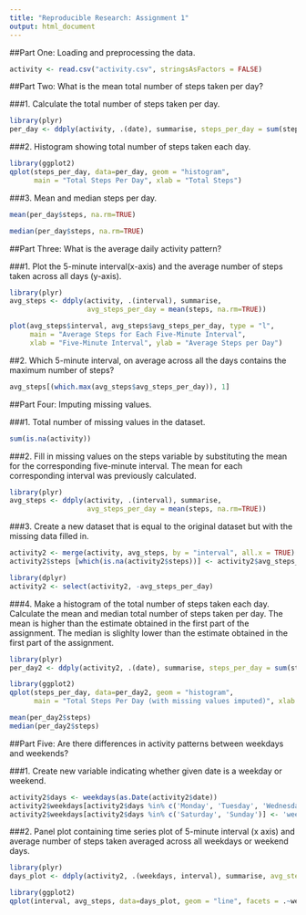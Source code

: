 ```yaml
---
title: "Reproducible Research: Assignment 1"
output: html_document
---
```



##Part One: Loading and preprocessing the data.
```r
activity <- read.csv("activity.csv", stringsAsFactors = FALSE)
```



##Part Two: What is the mean total number of steps taken per day?

###1. Calculate the total number of steps taken per day.
```r
library(plyr)
per_day <- ddply(activity, .(date), summarise, steps_per_day = sum(steps))  
```

###2. Histogram showing total number of steps taken each day.
```r
library(ggplot2)
qplot(steps_per_day, data=per_day, geom = "histogram", 
      main = "Total Steps Per Day", xlab = "Total Steps")
```

###3. Mean and median steps per day.
```r
mean(per_day$steps, na.rm=TRUE)
```

```r
median(per_day$steps, na.rm=TRUE)
```



##Part Three: What is the average daily activity pattern?

###1. Plot the 5-minute interval(x-axis) and the average number of steps taken across all days (y-axis).
```r
library(plyr)
avg_steps <- ddply(activity, .(interval), summarise, 
                   avg_steps_per_day = mean(steps, na.rm=TRUE))

plot(avg_steps$interval, avg_steps$avg_steps_per_day, type = "l", 
     main = "Average Steps for Each Five-Minute Interval", 
     xlab = "Five-Minute Interval", ylab = "Average Steps per Day")
```


##2. Which 5-minute interval, on average across all the days contains the maximum number of steps?
```r
avg_steps[(which.max(avg_steps$avg_steps_per_day)), 1]
```



##Part Four: Imputing missing values.

###1. Total number of missing values in the dataset.
```r
sum(is.na(activity))
```

###2. Fill in missing values on the steps variable by substituting the mean for the corresponding five-minute interval.  The mean for each corresponding interval was previously calculated. 
```r
library(plyr)
avg_steps <- ddply(activity, .(interval), summarise, 
                   avg_steps_per_day = mean(steps, na.rm=TRUE))
```

###3. Create a new dataset that is equal to the original dataset but with the missing data filled in.
```r
activity2 <- merge(activity, avg_steps, by = "interval", all.x = TRUE)
activity2$steps [which(is.na(activity2$steps))] <- activity2$avg_steps_per_day

library(dplyr)
activity2 <- select(activity2, -avg_steps_per_day)
```

###4. Make a histogram of the total number of steps taken each day.  Calculate the mean and median total number of steps taken per day.  The mean is higher than the estimate obtained in the first part of the assignment.  The median is slighlty lower than the estimate obtained in the first part of the assignment.  
```r
library(plyr)
per_day2 <- ddply(activity2, .(date), summarise, steps_per_day = sum(steps))  

library(ggplot2)
qplot(steps_per_day, data=per_day2, geom = "histogram", 
      main = "Total Steps Per Day (with missing values imputed)", xlab = "Total Steps")

mean(per_day2$steps)
median(per_day2$steps)
```


##Part Five: Are there differences in activity patterns between weekdays and weekends?

###1. Create new variable indicating whether given date is a weekday or weekend.
```r
activity2$days <- weekdays(as.Date(activity2$date))
activity2$weekdays[activity2$days %in% c('Monday', 'Tuesday', 'Wednesday', 'Thursday', 'Friday')] <- 'weekday'
activity2$weekdays[activity2$days %in% c('Saturday', 'Sunday')] <- 'weekend'
```

###2. Panel plot containing time series plot of 5-minute interval (x axis) and average number of steps taken averaged across all weekdays or weekend days.

```r
library(plyr)
days_plot <- ddply(activity2, .(weekdays, interval), summarise, avg_steps = mean(steps))

library(ggplot2)
qplot(interval, avg_steps, data=days_plot, geom = "line", facets = .~weekdays, ylab = "average steps")
```

